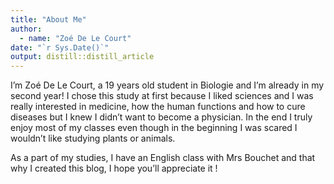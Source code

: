 ```yaml
---
title: "About Me"
author: 
  - name: "Zoé De Le Court" 
date: "`r Sys.Date()`"
output: distill::distill_article
---
```

I'm Zoé De Le Court, a 19 years old student in Biologie and I'm already in my second year! I chose this study at first because I liked sciences and I was really interested in medicine, how the human functions and how to cure diseases but I knew I didn't want to become a physician. In the end I truly enjoy most of my classes even though in the beginning I was scared I wouldn't like studying plants or animals. 

As a part of my studies, I have an English class with Mrs Bouchet and that why I created this blog, I hope you'll appreciate it ! 

